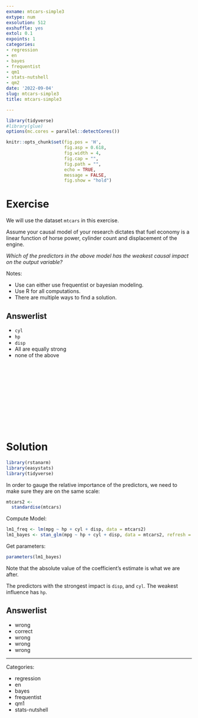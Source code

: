 ```yaml
---
exname: mtcars-simple3
extype: num
exsolution: 512
exshuffle: yes
extol: 0.1
expoints: 1
categories:
- regression
- en
- bayes
- frequentist
- qm1
- stats-nutshell
- qm2
date: '2022-09-04'
slug: mtcars-simple3
title: mtcars-simple3

---
```





```r
library(tidyverse)
#library(glue)
options(mc.cores = parallel::detectCores())

```


```r
knitr::opts_chunk$set(fig.pos = 'H',
                      fig.asp = 0.618,
                      fig.width = 4,
                      fig.cap = "", 
                      fig.path = "",
                      echo = TRUE,
                      message = FALSE,
                      fig.show = "hold")
```






# Exercise

We will use the dataset `mtcars` in this exercise.

Assume your causal model of your research dictates that fuel economy is a linear function of horse power, cylinder count and displacement of the engine.

*Which of the predictors in the above model has the weakest causal impact on the output variable?*


Notes:

- Use can either use frequentist or bayesian modeling.
- Use R for all computations.
- There are multiple ways to find a solution.


Answerlist
----------
* `cyl`
* `hp`
* `disp`
* All are equally strong
* none of the above






</br>
</br>
</br>
</br>
</br>
</br>
</br>
</br>
</br>
</br>

# Solution

```r
library(rstanarm)
library(easystats)
library(tidyverse)
```


In order to gauge the relative importance of the predictors,
we need to make sure they are on the same scale:


```r
mtcars2 <-
  standardise(mtcars)
```


Compute Model:

```r
lm1_freq <- lm(mpg ~ hp + cyl + disp, data = mtcars2)
lm1_bayes <- stan_glm(mpg ~ hp + cyl + disp, data = mtcars2, refresh = 0)
```


Get parameters:


```r
parameters(lm1_bayes)
```

Note that the absolute value of the coefficient's estimate is what we are after.

The predictors with the strongest impact is `disp`, and `cyl`. 
The weakest influence has `hp`.



Answerlist
----------


* wrong
* correct
* wrong
* wrong
* wrong





---

Categories: 

- regression
- en
- bayes
- frequentist
- qm1
- stats-nutshell

